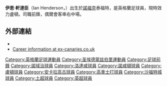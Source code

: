 {{Football player infobox
|          playername = 伊恩·軒達臣<br>Ian Henderson
|               image = Ian Henderson 2015.jpg
|            fullname = Ian Henderson
|         dateofbirth = {{birth date and age|df=yes|1985|1|24}} 
|         cityofbirth = [[泰福特|泰福特]]
|      countryofbirth = [[英格蘭|英格蘭]]
|              height = {{height|ft=5|in=10}}
|        currentclub  = [[盧頓足球會|盧頓]]
|          clubnumber = 7
|            position = [[前鋒_(足球)|前鋒]]
|          youthyears = 
|          youthclubs = 
|               years = 2001–07<br />2007<br />2007–08<br />2009–
|               clubs = [[諾域治足球會|諾域治]]<br />→ [[洛達咸足球會|洛達咸]]<br />[[諾咸頓足球會|諾咸頓]]<br />[[盧頓足球會|盧頓]]
|         caps(goals) = 68 {{0}}(6)<br />18 {{0}}(1)<br /> 26 {{0}}(0)<br /> 18 {{0}}(1)
|       nationalyears = 2004-05
|        nationalteam = [[英格蘭U20|英格蘭U20]]
| nationalcaps(goals) = 1 (0)
|            pcupdate = 17:00 2 May 2009 (UTC)
|            ntupdate = 18:09, 11 February 2009 (UTC)
}}
'''伊恩·軒達臣'''（Ian Henderson，{{bd|1985年|1月24日}}）出生於[[諾福克|諾福克]]泰福特，是英格蘭足球員，現時效力盧頓。司職前鋒，偶爾會客串右中場。

==外部連結==
*{{soccerbase|29475|Ian Henderson}}
*[http://www.ex-canaries.co.uk/players/henderson-ian.htm Career information at ex-canaries.co.uk]{{Wayback|url=http://www.ex-canaries.co.uk/players/henderson-ian.htm |date=20090303123940 }}

{{DEFAULTSORT:Henderson, Ian}}
[[Category:英格蘭足球運動員|Category:英格蘭足球運動員]]
[[Category:圣埃德蒙兹伯里運動員|Category:圣埃德蒙兹伯里運動員]]
[[Category:足球前鋒|Category:足球前鋒]]
[[Category:諾域治球員|Category:諾域治球員]]
[[Category:洛達咸球員|Category:洛達咸球員]]
[[Category:諾咸頓球員|Category:諾咸頓球員]]
[[Category:盧頓球員|Category:盧頓球員]]
[[Category:安卡拉高古球員|Category:安卡拉高古球員]]
[[Category:高車士打球員|Category:高車士打球員]]
[[Category:沙福特城球員|Category:沙福特城球員]]
[[Category:土超球員|Category:土超球員]]
[[Category:英超球員|Category:英超球員]]
